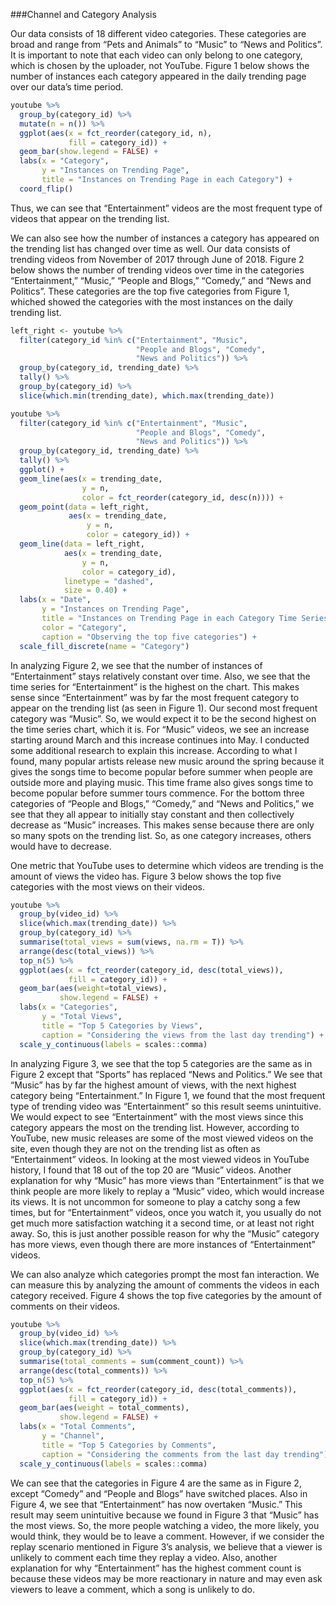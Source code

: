 ###Channel and Category Analysis

Our data consists of 18 different video categories. These categories are broad and range from “Pets and Animals” to “Music” to “News and Politics”. It is important to note that each video can only belong to one category, which is chosen by the uploader, not YouTube. Figure 1 below shows the number of instances each category appeared in the daily trending page over our data’s time period. 

```r
youtube %>% 
  group_by(category_id) %>% 
  mutate(n = n()) %>% 
  ggplot(aes(x = fct_reorder(category_id, n),
             fill = category_id)) + 
  geom_bar(show.legend = FALSE) +
  labs(x = "Category", 
       y = "Instances on Trending Page", 
       title = "Instances on Trending Page in each Category") +
  coord_flip() 
```

Thus, we can see that “Entertainment” videos are the most frequent type of videos that appear on the trending list. 

We can also see how the number of instances a category has appeared on the trending list has changed over time as well. Our data consists of trending videos from November of 2017 through June of 2018. Figure 2 below shows the number of trending videos over time in the categories “Entertainment,” “Music,” “People and Blogs,” “Comedy,” and “News and Politics”. These categories are the top five categories from Figure 1, whiched showed the categories with the most instances on the daily trending list.

```r
left_right <- youtube %>% 
  filter(category_id %in% c("Entertainment", "Music",
                            "People and Blogs", "Comedy",
                            "News and Politics")) %>%
  group_by(category_id, trending_date) %>%
  tally() %>% 
  group_by(category_id) %>% 
  slice(which.min(trending_date), which.max(trending_date))

youtube %>% 
  filter(category_id %in% c("Entertainment", "Music",
                            "People and Blogs", "Comedy",
                            "News and Politics")) %>%
  group_by(category_id, trending_date) %>%
  tally() %>% 
  ggplot() +
  geom_line(aes(x = trending_date,
                y = n,
                color = fct_reorder(category_id, desc(n)))) +
  geom_point(data = left_right,
             aes(x = trending_date,
                 y = n,
                 color = category_id)) +
  geom_line(data = left_right,
            aes(x = trending_date,
                y = n,
                color = category_id),
            linetype = "dashed",
            size = 0.40) +
  labs(x = "Date", 
       y = "Instances on Trending Page", 
       title = "Instances on Trending Page in each Category Time Series",
       color = "Category",
       caption = "Observing the top five categories") +
  scale_fill_discrete(name = "Category") 
```

In analyzing Figure 2, we see that the number of instances of “Entertainment” stays relatively constant over time. Also, we see that the time series for "Entertainment" is the highest on the chart. This makes sense since "Entertainment" was by far the most frequent category to appear on the trending list (as seen in Figure 1). Our second most frequent category was "Music". So, we would expect it to be the second highest on the time series chart, which it is. For “Music” videos, we see an increase starting around March and this increase continues into May. I conducted some additional research to explain this increase. According to what I found, many popular artists release new music around the spring because it gives the songs time to become popular before summer when people are outside more and playing music. This time frame also gives songs time to become popular before summer tours commence. For the bottom three categories of “People and Blogs,” "Comedy," and “News and Politics,” we see that they all appear to initially stay constant and then collectively decrease as "Music" increases. This makes sense because there are only so many spots on the trending list. So, as one category increases, others would have to decrease. 

One metric that YouTube uses to determine which videos are trending is the amount of views the video has. Figure 3 below shows the top five categories with the most views on their videos.

```r
youtube %>%
  group_by(video_id) %>% 
  slice(which.max(trending_date)) %>% 
  group_by(category_id) %>%
  summarise(total_views = sum(views, na.rm = T)) %>%
  arrange(desc(total_views)) %>%
  top_n(5) %>%
  ggplot(aes(x = fct_reorder(category_id, desc(total_views)),
             fill = category_id)) +
  geom_bar(aes(weight=total_views),
           show.legend = FALSE) +
  labs(x = "Categories", 
       y = "Total Views", 
       title = "Top 5 Categories by Views",
       caption = "Considering the views from the last day trending") +
  scale_y_continuous(labels = scales::comma)
```
In analyzing Figure 3, we see that the top 5 categories are the same as in Figure 2 except that "Sports" has replaced "News and Politics." We see that “Music” has by far the highest amount of views, with the next highest category being "Entertainment." In Figure 1, we found that the most frequent type of trending video was "Entertainment" so this result seems unintuitive. We would expect to see "Entertainment" with the most views since this category appears the most on the trending list. However, according to YouTube, new music releases are some of the most viewed videos on the site, even though they are not on the trending list as often as "Entertainment" videos.  In looking at the most viewed videos in YouTube history, I found that 18 out of the top 20 are “Music” videos. Another explanation for why "Music" has more views than "Entertainment" is that we think people are more likely to replay a "Music" video, which would increase its views. It is not uncommon for someone to play a catchy song a few times, but for "Entertainment" videos, once you watch it, you usually do not get much more satisfaction watching it a second time, or at least not right away. So, this is just another possible reason for why the "Music" category has more views, even though there are more instances of "Entertainment" videos. 

We can also analyze which categories prompt the most fan interaction. We can measure this by analyzing the amount of comments the videos in each category received. Figure 4 shows the top five categories by the amount of comments on their videos.

```r
youtube %>%
  group_by(video_id) %>% 
  slice(which.max(trending_date)) %>% 
  group_by(category_id) %>%
  summarise(total_comments = sum(comment_count)) %>%
  arrange(desc(total_comments)) %>%
  top_n(5) %>%
  ggplot(aes(x = fct_reorder(category_id, desc(total_comments)),
             fill = category_id)) +
  geom_bar(aes(weight = total_comments),
           show.legend = FALSE) +
  labs(x = "Total Comments", 
       y = "Channel", 
       title = "Top 5 Categories by Comments",
       caption = "Considering the comments from the last day trending") +
  scale_y_continuous(labels = scales::comma)
```

We can see that the categories in Figure 4 are the same as in Figure 2, except "Comedy" and "People and Blogs" have switched places. Also in Figure 4, we see that "Entertainment" has now overtaken "Music." This result may seem unintuitive because we found in Figure 3 that "Music" has the most views. So, the more people watching a video, the more likely, you would think, they would be to leave a comment. However, if we consider the replay scenario mentioned in Figure 3's analysis, we believe that a viewer is unlikely to comment each time they replay a video. Also, another explanation for why "Entertainment" has the highest comment count is because these videos may be more reactionary in nature and may even ask viewers to leave a comment, which a song is unlikely to do.

